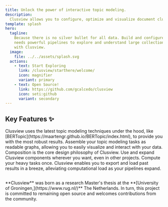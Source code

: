```yaml
---
title: Unlock the power of interactive topic modeling.
description:
  Clusview allows you to configure, optimize and visualize document clustering.
template: splash
hero:
  tagline:
    Because there is no silver bullet for all data. Build and configure to your
    needs powerful pipelines to explore and understand large collections of text
    with Clusview.
  image:
    file: ../../assets/splash.svg
  actions:
    - text: Start Exploring
      link: /clusview/starthere/welcome/
      icon: magnifier
      variant: primary
    - text: Open Source!
      link: https://github.com/gcalcedo/clusview
      icon: seti:github
      variant: secondary
---
```



## Key Features ✨

<CardGrid stagger>
  <Card title="BERTopic Based" icon="document">
    Clusview uses the latest topic modeling techniques under the hood, like
    [BERTopic](https://maartengr.github.io/BERTopic/index.html), to provide you
    with the most robust results.
  </Card>
  <Card title="Build with Graphs" icon="seti:pipeline">
    Assemble your topic modeling tasks as readable graphs, allowing you to
    easily visualize and interact with your data.
  </Card>
  <Card title="Modular Components" icon="puzzle">
    Composition is the core design philosophy of Clusview. Use and expand
    Clusview components wherever you want, even in other projects.
  </Card>
  <Card title="Accelerating Pipelines" icon="rocket">
    Compute your heavy tasks once. Clusview enables you to export and load past
    results in a breeze, alleviating computational load as your pipelines
    expand.
  </Card>
</CardGrid>

##

<Aside type="note" title="Commited to Open Source">
  **Clusview** was born as a research Master's thesis at the **[University of
  Groningen,](https://www.rug.nl/)** The Netherlands. In turn, this project is
  committed to remaining open source and welcomes contributions from the
  community.
</Aside>
